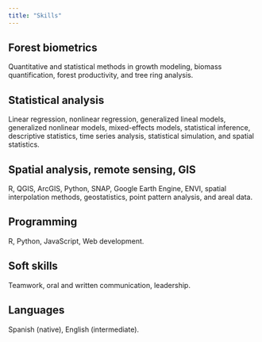 ```yaml
---
title: "Skills"
---
```


## Forest biometrics

Quantitative and statistical methods in growth modeling, biomass quantification, forest productivity, and tree ring analysis.

## Statistical analysis 

Linear regression, nonlinear regression, generalized lineal models, generalized nonlinear models, mixed-effects models, statistical inference, descriptive statistics, time series analysis, statistical simulation, and spatial statistics.

## Spatial analysis, remote sensing, GIS

R, QGIS, ArcGIS, Python, SNAP, Google Earth Engine, ENVI, spatial interpolation methods, geostatistics, point pattern analysis, and areal data.

## Programming

R, Python, JavaScript, Web development.

## Soft skills

Teamwork, oral and written communication, leadership.

## Languages

Spanish (native), English (intermediate).
